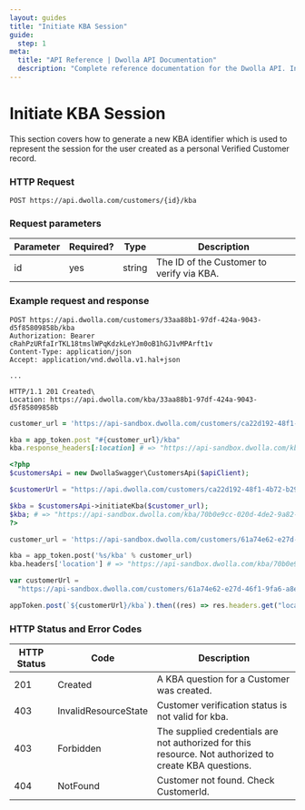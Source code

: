```yaml
---
layout: guides
title: "Initiate KBA Session"
guide:
  step: 1
meta:
  title: "API Reference | Dwolla API Documentation"
  description: "Complete reference documentation for the Dwolla API. Includes resource descriptions, endpoints and methods, parameters, and request and response examples."
---
```


# Initiate KBA Session

This section covers how to generate a new KBA identifier which is used to represent the session for the user created as a personal Verified Customer record.

### HTTP Request

`POST https://api.dwolla.com/customers/{id}/kba`

### Request parameters

| Parameter | Required? | Type   | Description                               |
| --------- | --------- | ------ | ----------------------------------------- |
| id        | yes       | string | The ID of the Customer to verify via KBA. |

### Example request and response

```raw
POST https://api.dwolla.com/customers/33aa88b1-97df-424a-9043-d5f85809858b/kba
Authorization: Bearer cRahPzURfaIrTKL18tmslWPqKdzkLeYJm0oB1hGJ1vMPArft1v
Content-Type: application/json
Accept: application/vnd.dwolla.v1.hal+json

...

HTTP/1.1 201 Created\
Location: https://api.dwolla.com/kba/33aa88b1-97df-424a-9043-d5f85809858b
```

```ruby
customer_url = 'https://api-sandbox.dwolla.com/customers/ca22d192-48f1-4b72-b29d-681e9e20795d'

kba = app_token.post "#{customer_url}/kba"
kba.response_headers[:location] # => "https://api-sandbox.dwolla.com/kba/70b0e9cc-020d-4de2-9a82-a2281afa4c31"
```

```php
<?php
$customersApi = new DwollaSwagger\CustomersApi($apiClient);

$customerUrl = "https://api.dwolla.com/customers/ca22d192-48f1-4b72-b29d-681e9e20795d"

$kba = $customersApi->initiateKba($customer_url);
$kba; # => "https://api-sandbox.dwolla.com/kba/70b0e9cc-020d-4de2-9a82-a2281afa4c31"
?>
```

```python
customer_url = 'https://api-sandbox.dwolla.com/customers/61a74e62-e27d-46f1-9fa6-a8e57226bb3e'

kba = app_token.post('%s/kba' % customer_url)
kba.headers['location'] # => "https://api-sandbox.dwolla.com/kba/70b0e9cc-020d-4de2-9a82-a2281afa4c31"
```

```javascript
var customerUrl =
  "https://api-sandbox.dwolla.com/customers/61a74e62-e27d-46f1-9fa6-a8e57226bb3e";

appToken.post(`${customerUrl}/kba`).then((res) => res.headers.get("location")); // => 'https://api-sandbox.dwolla.com/kba/70b0e9cc-020d-4de2-9a82-a2281afa4c31'
```

### HTTP Status and Error Codes

| HTTP Status | Code                 | Description                                                                                            |
| ----------- | -------------------- | ------------------------------------------------------------------------------------------------------ |
| 201         | Created              | A KBA question for a Customer was created.                                                             |
| 403         | InvalidResourceState | Customer verification status is not valid for kba.                                                     |
| 403         | Forbidden            | The supplied credentials are not authorized for this resource. Not authorized to create KBA questions. |
| 404         | NotFound             | Customer not found. Check CustomerId.                                                                  |
